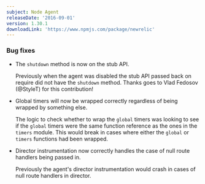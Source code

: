 ```yaml
---
subject: Node Agent
releaseDate: '2016-09-01'
version: 1.30.1
downloadLink: 'https://www.npmjs.com/package/newrelic'
---
```


### Bug fixes

* The `shutdown` method is now on the stub API.

  Previously when the agent was disabled the stub API passed back on require did not have the `shutdown` method. Thanks goes to Vlad Fedosov (@StyleT) for this contribution!
* Global timers will now be wrapped correctly regardless of being wrapped by something else.

  The logic to check whether to wrap the `global` timers was looking to see if the `global` timers were the same function reference as the ones in the `timers` module. This would break in cases where either the `global` or `timers` functions had been wrapped.
* Director instrumentation now correctly handles the case of null route handlers being passed in.

  Previously the agent's director instrumentation would crash in cases of null route handlers in director.
